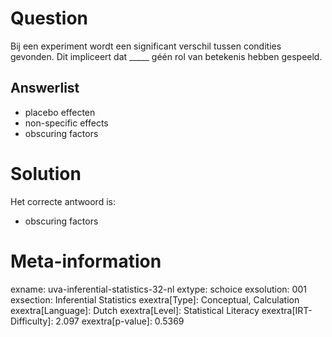 Question
========

Bij een experiment wordt een significant verschil tussen condities
gevonden. Dit impliceert dat _____ géén rol van betekenis hebben
gespeeld.


Answerlist
----------

* placebo effecten
* non-specific effects
* obscuring factors

Solution
========

Het correcte antwoord is: 

* obscuring factors

Meta-information
================
exname: uva-inferential-statistics-32-nl
extype: schoice
exsolution: 001
exsection: Inferential Statistics
exextra[Type]: Conceptual, Calculation
exextra[Language]: Dutch
exextra[Level]: Statistical Literacy
exextra[IRT-Difficulty]: 2.097
exextra[p-value]: 0.5369
